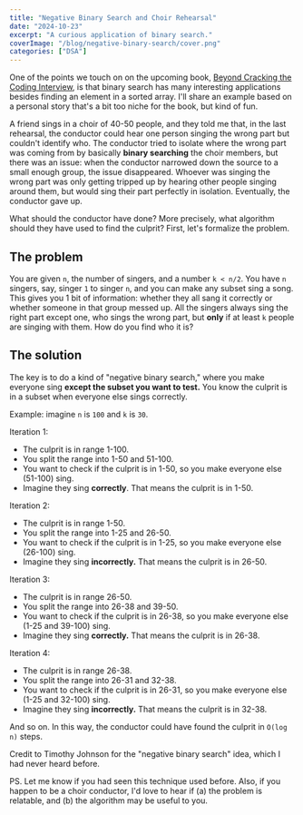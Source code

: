 ```yaml
---
title: "Negative Binary Search and Choir Rehearsal"
date: "2024-10-23"
excerpt: "A curious application of binary search."
coverImage: "/blog/negative-binary-search/cover.png"
categories: ["DSA"]
---
```


One of the points we touch on on the upcoming book, [Beyond Cracking the Coding Interview](https://www.amazon.com/dp/195570600X), is that binary search has many interesting applications besides finding an element in a sorted array. I'll share an example based on a personal story that's a bit too niche for the book, but kind of fun.

A friend sings in a choir of 40-50 people, and they told me that, in the last rehearsal, the conductor could hear one person singing the wrong part but couldn't identify who. The conductor tried to isolate where the wrong part was coming from by basically **binary searching** the choir members, but there was an issue: when the conductor narrowed down the source to a small enough group, the issue disappeared. Whoever was singing the wrong part was only getting tripped up by hearing other people singing around them, but would sing their part perfectly in isolation. Eventually, the conductor gave up.

What should the conductor have done? More precisely, what algorithm should they have used to find the culprit? First, let's formalize the problem.

## The problem

You are given `n`, the number of singers, and a number `k < n/2`. You have `n` singers, say, singer `1` to singer `n`, and you can make any subset sing a song. This gives you 1 bit of information: whether they all sang it correctly or whether someone in that group messed up. All the singers always sing the right part except one, who sings the wrong part, but **only** if at least `k` people are singing with them. How do you find who it is?

## The solution

The key is to do a kind of "negative binary search," where you make everyone sing **except the subset you want to test.** You know the culprit is in a subset when everyone else sings correctly.

Example: imagine `n` is `100` and `k` is `30`.

Iteration 1:

- The culprit is in range 1-100.
- You split the range into 1-50 and 51-100.
- You want to check if the culprit is in 1-50, so you make everyone else (51-100) sing.
- Imagine they sing **correctly**. That means the culprit is in 1-50.

Iteration 2:

- The culprit is in range 1-50.
- You split the range into 1-25 and 26-50.
- You want to check if the culprit is in 1-25, so you make everyone else (26-100) sing.
- Imagine they sing **incorrectly.** That means the culprit is in 26-50.

Iteration 3:

- The culprit is in range 26-50.
- You split the range into 26-38 and 39-50.
- You want to check if the culprit is in 26-38, so you make everyone else (1-25 and 39-100) sing.
- Imagine they sing **correctly.** That means the culprit is in 26-38.

Iteration 4:

- The culprit is in range 26-38.
- You split the range into 26-31 and 32-38.
- You want to check if the culprit is in 26-31, so you make everyone else (1-25 and 32-100) sing.
- Imagine they sing **incorrectly.** That means the culprit is in 32-38.

And so on. In this way, the conductor could have found the culprit in `O(log n)` steps.

Credit to Timothy Johnson for the "negative binary search" idea, which I had never heard before.

PS. Let me know if you had seen this technique used before. Also, if you happen to be a choir conductor, I'd love to hear if (a) the problem is relatable, and (b) the algorithm may be useful to you.
